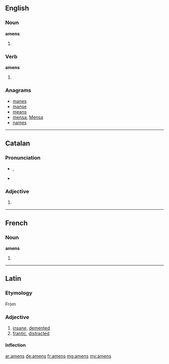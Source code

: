 ==English==

===Noun===
'''amens'''

# {{plural of|amen}}

===Verb===
'''amens'''

# {{third-person singular of|amen}}

===Anagrams===
* [[manes#English|manes]]
* [[manse#English|manse]]
* [[means#English|means]]
* [[mensa#English|mensa]], [[Mensa#English|Mensa]]
* [[names#English|names]]

----
==Catalan==

===Pronunciation===
* {{IPA|/əˈmɛns/|lang=ca}}, {{SAMPA|/@"mEns/|lang=ca}}
* {{rhymes|ɛns|lang=ca}}

===Adjective===
{{ca-adj-form|m|p}}

# {{plural of|amè|lang=ca}}

----

==French==

===Noun===
'''amens''' {{m}}

# {{plural of|amen|lang=fr}}

----
==Latin==

===Etymology===
From {{prefix|a|mens|lang=la}}

===Adjective===
{{la-adj-3rd-1E|āmens|amentis|āmentis}}

# [[insane]], [[demented]]
# [[frantic]], [[distracted]]

====Inflection====
{{la-decl-3rd-1E|amens|āmens|ament|āment}}

[[ar:amens]]
[[de:amens]]
[[fr:amens]]
[[mg:amens]]
[[my:amens]]